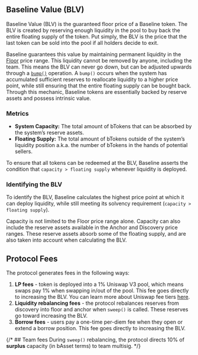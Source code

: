 
## Baseline Value (BLV)

Baseline Value (BLV) is the guaranteed floor price of a Baseline token. The BLV is created by reserving enough liquidity in the pool to buy back the entire floating supply of the token. Put simply, the BLV is the price that the last token can be sold into the pool if all holders decide to exit. 

Baseline guarantees this value by maintaining permanent liquidity in the [Floor](market_making/floor#floor) price range. This liquidity cannot be removed by anyone, including the team. This means the BLV can never go down, but can be adjusted upwards through a [`bump()`](/concepts/market_making#rebalancing-liquidity) operation. A `bump()` occurs when the system has accumulated sufficient reserves to reallocate liquidity to a higher price point, while still ensuring that the entire floating supply can be bought back. Through this mechanic, Baseline tokens are essentially backed by reserve assets and possess intrinsic value. 

### Metrics
- **System Capacity:** The total amount of bTokens that can be absorbed by the system’s reserve assets.
- **Floating Supply:** The total amount of bTokens outside of the system’s liquidity position a.k.a. the number of bTokens in the hands of potential sellers.

To ensure that all tokens can be redeemed at the BLV, Baseline asserts the condition that `capacity > floating supply` whenever liquidity is deployed.

### Identifying the BLV
To identify the BLV, Baseline calculates the highest price point at which it can deploy liquidity, while still meeting its solvency requirement (`capacity > floating supply`). 

<Callout type="info" emoji="">
Capacity is not limited to the Floor price range alone. Capacity can also include the reserve assets available in the Anchor and Discovery price ranges. These reserve assets absorb some of the floating supply, and are also taken into account when calculating the BLV. 
</Callout>

## Protocol Fees

The protocol generates fees in the following ways:

1. **LP fees** - token is deployed into a 1% Uniswap V3 pool, which means swaps pay 1% when swapping in/out of the pool. This fee goes directly to increasing the BLV. You can learn more about Uniswap fee tiers [here](https://docs.uniswap.org/concepts/protocol/fees).
2. **Liquidity rebalancing fees** - the protocol rebalances reserves from discovery into floor and anchor when `sweep()` is called. These reserves go toward increasing the BLV.
3. **Borrow fees** - users pay a one-time per-diem fee when they open or extend a borrow position. This fee goes directly to increasing the BLV.

{/* ## Team fees
During `sweep()` rebalancing, the protocol directs 10% of **surplus** capacity (in bAsset terms) to team multisig. */}
